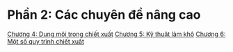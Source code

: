 # Phần 2: Các chuyên đề nâng cao
[Chương 4: Dung môi trong chiết xuất](../part_2/chapter_4.qmd)
[Chương 5: Kỹ thuật làm khô](../part_2/chapter_5.qmd)
[Chương 6: Một số quy trình chiết xuất](../part_2/chapter_6.qmd)
